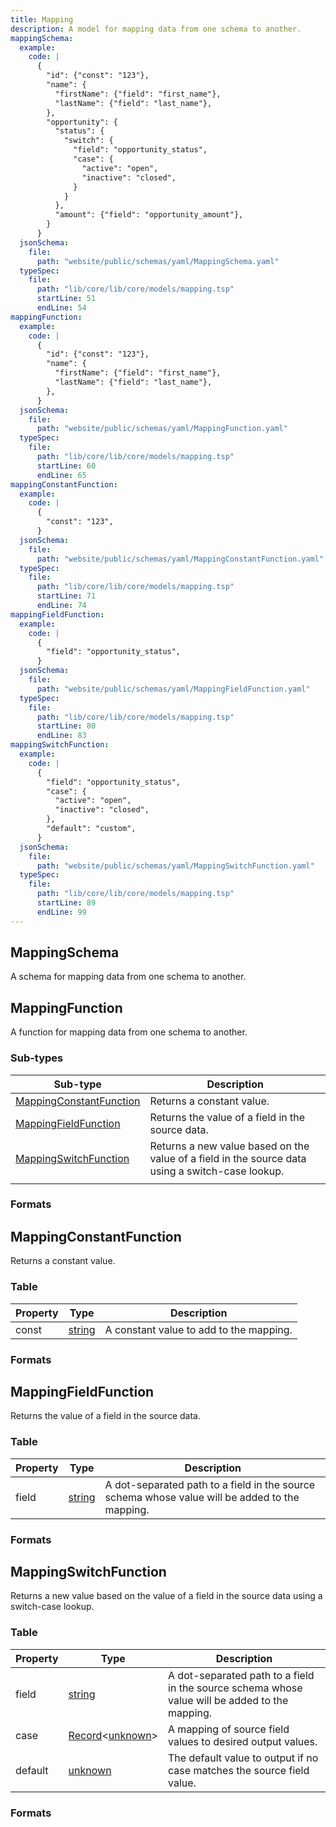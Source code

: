 ```yaml
---
title: Mapping
description: A model for mapping data from one schema to another.
mappingSchema:
  example:
    code: |
      {
        "id": {"const": "123"},
        "name": {
          "firstName": {"field": "first_name"},
          "lastName": {"field": "last_name"},
        },
        "opportunity": {
          "status": {
            "switch": {
              "field": "opportunity_status",
              "case": {
                "active": "open",
                "inactive": "closed",
              }
            }
          },
          "amount": {"field": "opportunity_amount"},
        }
      }
  jsonSchema:
    file:
      path: "website/public/schemas/yaml/MappingSchema.yaml"
  typeSpec:
    file:
      path: "lib/core/lib/core/models/mapping.tsp"
      startLine: 51
      endLine: 54
mappingFunction:
  example:
    code: |
      {
        "id": {"const": "123"},
        "name": {
          "firstName": {"field": "first_name"},
          "lastName": {"field": "last_name"},
        },
      }
  jsonSchema:
    file:
      path: "website/public/schemas/yaml/MappingFunction.yaml"
  typeSpec:
    file:
      path: "lib/core/lib/core/models/mapping.tsp"
      startLine: 60
      endLine: 65
mappingConstantFunction:
  example:
    code: |
      {
        "const": "123",
      }
  jsonSchema:
    file:
      path: "website/public/schemas/yaml/MappingConstantFunction.yaml"
  typeSpec:
    file:
      path: "lib/core/lib/core/models/mapping.tsp"
      startLine: 71
      endLine: 74
mappingFieldFunction:
  example:
    code: |
      {
        "field": "opportunity_status",
      }
  jsonSchema:
    file:
      path: "website/public/schemas/yaml/MappingFieldFunction.yaml"
  typeSpec:
    file:
      path: "lib/core/lib/core/models/mapping.tsp"
      startLine: 80
      endLine: 83
mappingSwitchFunction:
  example:
    code: |
      {
        "field": "opportunity_status",
        "case": {
          "active": "open",
          "inactive": "closed",
        },
        "default": "custom",
      }
  jsonSchema:
    file:
      path: "website/public/schemas/yaml/MappingSwitchFunction.yaml"
  typeSpec:
    file:
      path: "lib/core/lib/core/models/mapping.tsp"
      startLine: 89
      endLine: 99
---
```



## MappingSchema

A schema for mapping data from one schema to another.

<SchemaFormatTabs
  example={frontmatter.mappingSchema.example}
  jsonSchema={frontmatter.mappingSchema.jsonSchema}
  typeSpec={frontmatter.mappingSchema.typeSpec}
/>

## MappingFunction

A function for mapping data from one schema to another.

### Sub-types

| Sub-type                                            | Description                                                                                      |
| --------------------------------------------------- | ------------------------------------------------------------------------------------------------ |
| [MappingConstantFunction](#mappingconstantfunction) | Returns a constant value.                                                                        |
| [MappingFieldFunction](#mappingfieldfunction)       | Returns the value of a field in the source data.                                                 |
| [MappingSwitchFunction](#mappingswitchfunction)     | Returns a new value based on the value of a field in the source data using a switch-case lookup. |
|                                                     |                                                                                                  |

### Formats

<SchemaFormatTabs
  example={frontmatter.mappingFunction.example}
  jsonSchema={frontmatter.mappingFunction.jsonSchema}
  typeSpec={frontmatter.mappingFunction.typeSpec}
/>

## MappingConstantFunction

Returns a constant value.

### Table

| Property | Type                                     | Description                             |
| -------- | ---------------------------------------- | --------------------------------------- |
| const    | [string](/protocol/fields/string#string) | A constant value to add to the mapping. |

### Formats

<SchemaFormatTabs
  example={frontmatter.mappingConstantFunction.example}
  jsonSchema={frontmatter.mappingConstantFunction.jsonSchema}
  typeSpec={frontmatter.mappingConstantFunction.typeSpec}
/>

## MappingFieldFunction

Returns the value of a field in the source data.

### Table

| Property | Type                                     | Description                                                                                    |
| -------- | ---------------------------------------- | ---------------------------------------------------------------------------------------------- |
| field    | [string](/protocol/fields/string#string) | A dot-separated path to a field in the source schema whose value will be added to the mapping. |

### Formats

<SchemaFormatTabs
  example={frontmatter.mappingFieldFunction.example}
  jsonSchema={frontmatter.mappingFieldFunction.jsonSchema}
  typeSpec={frontmatter.mappingFieldFunction.typeSpec}
/>

## MappingSwitchFunction

Returns a new value based on the value of a field in the source data using a switch-case lookup.

### Table

| Property | Type                                                                                  | Description                                                                                    |
| -------- | ------------------------------------------------------------------------------------- | ---------------------------------------------------------------------------------------------- |
| field    | [string](/protocol/fields/string#string)                                              | A dot-separated path to a field in the source schema whose value will be added to the mapping. |
| case     | [Record](/protocol/fields/record#record)\<[unknown](/protocol/fields/other#unknown)\> | A mapping of source field values to desired output values.                                     |
| default  | [unknown](/protocol/fields/other#unknown)                                             | The default value to output if no case matches the source field value.                         |

### Formats

<SchemaFormatTabs
  example={frontmatter.mappingSwitchFunction.example}
  jsonSchema={frontmatter.mappingSwitchFunction.jsonSchema}
  typeSpec={frontmatter.mappingSwitchFunction.typeSpec}
/>
